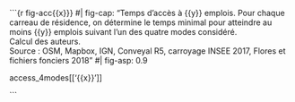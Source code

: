 
```{r fig-acc{{x}}}
#| fig-cap: "Temps d'accès à {{y}} emplois. Pour chaque carreau de résidence, on détermine le temps minimal pour atteindre au moins {{y}} emplois suivant l'un des quatre modes considéré.<br>Calcul des auteurs. <br>Source : OSM, Mapbox, IGN, Conveyal R5, carroyage INSEE 2017, Flores et fichiers fonciers 2018"
#| fig-asp: 0.9

access_4modes[['{{x}}']]

```
